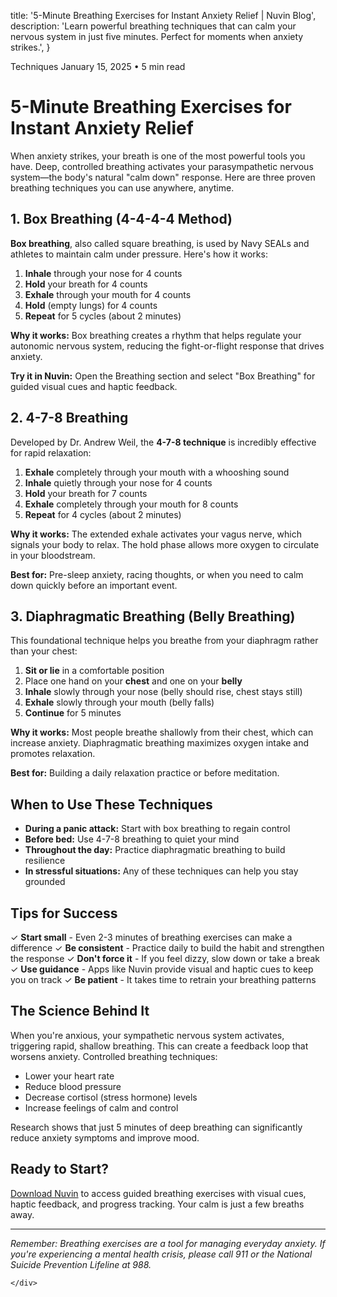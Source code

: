   title: '5-Minute Breathing Exercises for Instant Anxiety Relief | Nuvin Blog',
  description: 'Learn powerful breathing techniques that can calm your nervous system in just five minutes. Perfect for moments when anxiety strikes.',
}

<div className="py-16 px-4 sm:px-6 lg:px-8">
  <div className="max-w-3xl mx-auto">
    <div className="bg-white/95 backdrop-blur-sm rounded-2xl shadow-xl p-8 sm:p-12">
      <div className="mb-8">
        <div className="flex items-center gap-4 text-sm text-gray-600 mb-4">
          <span className="bg-nuvin-purple/10 text-nuvin-purple px-3 py-1 rounded-full font-medium">
            Techniques
          </span>
          <span>January 15, 2025</span>
          <span>•</span>
          <span>5 min read</span>
        </div>
      </div>

# 5-Minute Breathing Exercises for Instant Anxiety Relief

When anxiety strikes, your breath is one of the most powerful tools you have. Deep, controlled breathing activates your parasympathetic nervous system—the body's natural "calm down" response. Here are three proven breathing techniques you can use anywhere, anytime.

## 1. Box Breathing (4-4-4-4 Method)

**Box breathing**, also called square breathing, is used by Navy SEALs and athletes to maintain calm under pressure. Here's how it works:

1. **Inhale** through your nose for 4 counts
2. **Hold** your breath for 4 counts
3. **Exhale** through your mouth for 4 counts
4. **Hold** (empty lungs) for 4 counts
5. **Repeat** for 5 cycles (about 2 minutes)

**Why it works:** Box breathing creates a rhythm that helps regulate your autonomic nervous system, reducing the fight-or-flight response that drives anxiety.

**Try it in Nuvin:** Open the Breathing section and select "Box Breathing" for guided visual cues and haptic feedback.

## 2. 4-7-8 Breathing

Developed by Dr. Andrew Weil, the **4-7-8 technique** is incredibly effective for rapid relaxation:

1. **Exhale** completely through your mouth with a whooshing sound
2. **Inhale** quietly through your nose for 4 counts
3. **Hold** your breath for 7 counts
4. **Exhale** completely through your mouth for 8 counts
5. **Repeat** for 4 cycles (about 2 minutes)

**Why it works:** The extended exhale activates your vagus nerve, which signals your body to relax. The hold phase allows more oxygen to circulate in your bloodstream.

**Best for:** Pre-sleep anxiety, racing thoughts, or when you need to calm down quickly before an important event.

## 3. Diaphragmatic Breathing (Belly Breathing)

This foundational technique helps you breathe from your diaphragm rather than your chest:

1. **Sit or lie** in a comfortable position
2. Place one hand on your **chest** and one on your **belly**
3. **Inhale** slowly through your nose (belly should rise, chest stays still)
4. **Exhale** slowly through your mouth (belly falls)
5. **Continue** for 5 minutes

**Why it works:** Most people breathe shallowly from their chest, which can increase anxiety. Diaphragmatic breathing maximizes oxygen intake and promotes relaxation.

**Best for:** Building a daily relaxation practice or before meditation.

## When to Use These Techniques

- **During a panic attack:** Start with box breathing to regain control
- **Before bed:** Use 4-7-8 breathing to quiet your mind
- **Throughout the day:** Practice diaphragmatic breathing to build resilience
- **In stressful situations:** Any of these techniques can help you stay grounded

## Tips for Success

✓ **Start small** - Even 2-3 minutes of breathing exercises can make a difference
✓ **Be consistent** - Practice daily to build the habit and strengthen the response
✓ **Don't force it** - If you feel dizzy, slow down or take a break
✓ **Use guidance** - Apps like Nuvin provide visual and haptic cues to keep you on track
✓ **Be patient** - It takes time to retrain your breathing patterns

## The Science Behind It

When you're anxious, your sympathetic nervous system activates, triggering rapid, shallow breathing. This can create a feedback loop that worsens anxiety. Controlled breathing techniques:

- Lower your heart rate
- Reduce blood pressure
- Decrease cortisol (stress hormone) levels
- Increase feelings of calm and control

Research shows that just 5 minutes of deep breathing can significantly reduce anxiety symptoms and improve mood.

## Ready to Start?

[Download Nuvin](https://apps.apple.com/us/app/nuvin-anxiety-relief/id6753338724) to access guided breathing exercises with visual cues, haptic feedback, and progress tracking. Your calm is just a few breaths away.

---

*Remember: Breathing exercises are a tool for managing everyday anxiety. If you're experiencing a mental health crisis, please call 911 or the National Suicide Prevention Lifeline at 988.*

    </div>
  </div>
</div>
